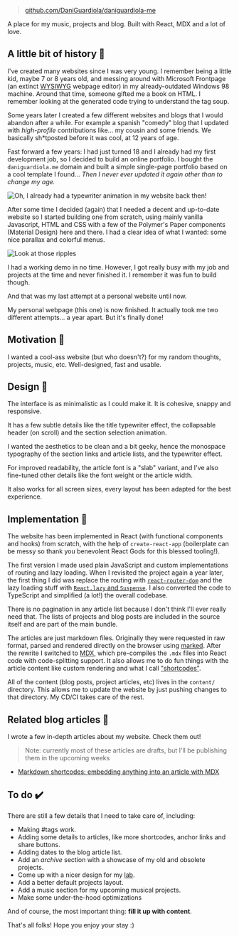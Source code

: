 > [github.com/DaniGuardiola/daniguardiola-me](https://github.com/DaniGuardiola/daniguardiola-me/)

A place for my music, projects and blog. Built with React, MDX and a lot of love.

## A little bit of history 📅

I've created many websites since I was very young. I remember being a little kid, maybe 7 or 8 years old, and messing around with Microsoft Frontpage (an extinct [WYSIWYG](https://en.wikipedia.org/wiki/WYSIWYG) webpage editor) in my already-outdated Windows 98 machine. Around that time, someone gifted me a book on HTML. I remember looking at the generated code trying to understand the tag soup.

Some years later I created a few different websites and blogs that I would abandon after a while. For example a spanish "comedy" blog that I updated with _high-profile_ contributions like... my cousin and some friends. We basically sh\*tposted before it was cool, at 12 years of age.

Fast forward a few years: I had just turned 18 and I already had my first development job, so I decided to build an online portfolio. I bought the `daniguardiola.me` domain and built a simple single-page portfolio based on a cool template I found... _Then I never ever updated it again other than to change my age._

![Oh, I already had a typewriter animation in my website back then!](/projects/daniguardiola-me/old-website-2.gif)

After some time I decided (again) that I needed a decent and up-to-date website so I started building one from scratch, using mainly vanilla Javascript, HTML and CSS with a few of the Polymer's Paper components (Material Design) here and there. I had a clear idea of what I wanted: some nice parallax and colorful menus.

![Look at those ripples](/projects/daniguardiola-me/old-website.gif)

I had a working demo in no time. However, I got really busy with my job and projects at the time and never finished it. I remember it was fun to build though.

And that was my last attempt at a personal website until now.

My personal webpage (this one) is now finished. It actually took me two different attempts... a year apart. But it's finally done!

## Motivation 🎯

I wanted a cool-ass website (but who doesn't?) for my random thoughts, projects, music, etc. Well-designed, fast and usable.

## Design 📐

The interface is as minimalistic as I could make it. It is cohesive, snappy and responsive.

It has a few subtle details like the title typewriter effect, the collapsable header (on scroll) and the section selection animation.

I wanted the aesthetics to be clean and a bit geeky, hence the monospace typography of the section links and article lists, and the typewriter effect.

For improved readability, the article font is a "slab" variant, and I've also fine-tuned other details like the font weight or the article width.

It also works for all screen sizes, every layout has been adapted for the best experience.

## Implementation 🔨

The website has been implemented in React (with functional components and hooks) from scratch, with the help of `create-react-app` (boilerplate can be messy so thank you benevolent React Gods for this blessed tooling!).

The first version I made used plain JavaScript and custom implementations of routing and lazy loading. When I revisited the project again a year later, the first thing I did was replace the routing with [`react-router-dom`](https://reactrouter.com/web/guides/quick-start) and the lazy loading stuff with [`React.lazy` and `Suspense`](https://reactjs.org/docs/code-splitting.html). I also converted the code to TypeScript and simplified (a lot!) the overall codebase.

There is no pagination in any article list because I don't think I'll ever really need that. The lists of projects and blog posts are included in the source itself and are part of the main bundle.

The articles are just markdown files. Originally they were requested in raw format, parsed and rendered directly on the browser using [marked](https://github.com/markedjs/marked). After the rewrite I switched to [MDX](https://mdxjs.com/), which pre-compiles the `.mdx` files into React code with code-splitting support. It also allows me to do fun things with the article content like custom rendering and what I call ["shortcodes"](/blog/markdown-shortcodes).

All of the content (blog posts, project articles, etc) lives in the `content/` directory. This allows me to update the website by just pushing changes to that directory. My CD/CI takes care of the rest.

## Related blog articles 📝

I wrote a few in-depth articles about my website. Check them out!

> Note: currently most of these articles are drafts, but I'll be publishing them in the upcoming weeks

- [Markdown shortcodes: embedding anything into an article with MDX](/blog/markdown-shortcodes)

<!--
- [Optimizing the load time of my website](/blog/optimizing-the-load-time-of-my-website)
- [A simple favicon animation](/blog/a-simple-favicon-animation)
- [MDX and React Router](/blog/mdx-and-react-router)
- [A typewriter effect in React](/blog/a-typewriter-effect-in-react)
- [Invisible loading screens and nicer errors](/blog/invisible-loading-screens-and-nicer-errors)
-->

## To do ✔️

There are still a few details that I need to take care of, including:

- Making #tags work.
- Adding some details to articles, like more shortcodes, anchor links and share buttons.
- Adding dates to the blog article list.
- Add an _archive_ section with a showcase of my old and obsolete projects.
- Come up with a nicer design for my [lab](https://lab.daniguardiola.me).
- Add a better default projects layout.
- Add a music section for my upcoming musical projects.
- Make some under-the-hood optimizations

And of course, the most important thing: **fill it up with content**.

That's all folks! Hope you enjoy your stay :)
